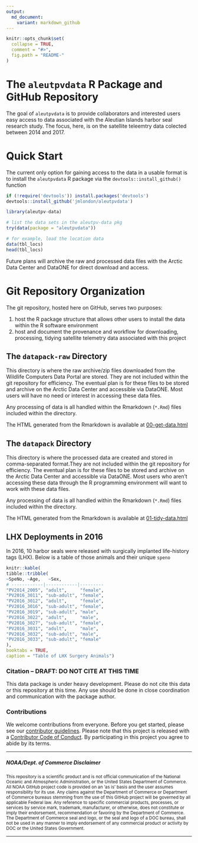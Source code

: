```yaml
---
output:
  md_document:
    variant: markdown_github
---
```


<!-- README.md is generated from README.Rmd. Please edit that file -->

```r
knitr::opts_chunk$set(
  collapse = TRUE,
  comment = "#>",
  fig.path = "README-"
)
```

# The `aleutpvdata` R Package and GitHub Repository

The goal of `aleutpvdata` is to provide collaborators and interested users easy
access to data associated with the Aleutian Islands harbor seal research
study. The focus, here, is on the satellite teleemtry data colected between
2014 and 2017.

# Quick Start

The current only option for gaining access to the data in a usable format is
to install the `aleutpvdata` R package via the `devtools::install_github()`
function

```r
if (!require('devtools')) install.packages('devtools')
devtools::install_github('jmlondon/aleutpvdata')

library(aleutpv-data)

# list the data sets in the aleutpv-data pkg
try(data(package = "aleutpvdata")) 

# for example, load the location data
data(tbl_locs)
head(tbl_locs)
```

Future plans will archive the raw and processed data files with the Arctic
Data Center and DataONE for direct download and access.

# Git Repository Organization

The git repository, hosted here on GitHub, serves two purposes:

1. host the R package structure that allows other users to install the data
within the R software environment
2. host and document the provenance and workflow for downloading, processing,
tidying satellite telemetry data associated with this project

## The `datapack-raw` Directory

This directory is where the raw archive/zip files downloaded from the
Wildlife Computers Data Portal are stored. They are not included within the
git repository for efficiency. The eventual plan is for these files to be
stored and archive on the Arctic Data Center and accessible via DataONE. Most
users will have no need or interest in accessing these data files. 

Any processing of data is all handled within the Rmarkdown (`*.Rmd`) files
included within the directory.

The HTML generated from the Rmarkdown is available at 
[00-get-data.html](http://jmlondon.github.io/aleutpvdata/00-get-data.html)

## The `datapack` Directory

This directory is where the processed data are created and stored in
comma-separated format.They are not included within the
git repository for efficiency. The eventual plan is for these files to be
stored and archive on the Arctic Data Center and accessible via DataONE. Most
users who aren't accessing these data through the R programming environment 
will want to work with these data files. 

Any processing of data is all handled within the Rmarkdown (`*.Rmd`) files
included within the directory.

The HTML generated from the Rmarkdown is available at 
[01-tidy-data.html](http://jmlondon.github.io/aleutpvdata/01-tidy-data.html)

## LHX Deployments in 2016

In 2016, 10 harbor seals were released with surgically implanted life-history
tags (LHX). Below is a table of those animals and their unique `speno`

```r
knitr::kable(
tibble::tribble(
~SpeNo,	~Age,	~Sex,
# ------------|------------|---------
"PV2014_2005", "adult",     "female",
"PV2016_3011", "sub-adult", "female",
"PV2016_3012", "adult",     "female",
"PV2016_3016", "sub-adult", "female",
"PV2016_3019", "sub-adult",	"male",
"PV2016_3022", "adult",     "male",
"PV2016_3027", "sub-adult", "female",
"PV2016_3031", "adult",     "male",
"PV2016_3032", "sub-adult",	"male",
"PV2016_3033", "sub-adult", "female"
),
booktabs = TRUE,
caption = "Table of LHX Surgery Animals")
```

### Citation -- DRAFT: DO NOT CITE AT THIS TIME

This data package is under heavy development. Please do not cite this data or
this repository at this time. Any use should be done in close coordination
and communication with the package author.

### Contributions

We welcome contributions from everyone. Before you get started, please see our
[contributor guidelines](CONTRIBUTING.md). Please note that this project is
released with a [Contributor Code of Conduct](CONDUCT.md). By participating in
this project you agree to abide by its terms.


**********************

##### NOAA/Dept. of Commerce Disclaimer
<sub>This repository is a scientific product and is not official communication
of the National Oceanic and Atmospheric Administration, or the United States
Department of Commerce. All NOAA GitHub project code is provided on an ‘as is’
basis and the user assumes responsibility for its use. Any claims against the
Department of Commerce or Department of Commerce bureaus stemming from the use
of this GitHub project will be governed by all applicable Federal law. Any
reference to specific commercial products, processes, or services by service
mark, trademark, manufacturer, or otherwise, does not constitute or imply their
endorsement, recommendation or favoring by the Department of Commerce. The
Department of Commerce seal and logo, or the seal and logo of a DOC bureau,
shall not be used in any manner to imply endorsement of any commercial product
or activity by DOC or the United States Government.</sub>


**********************